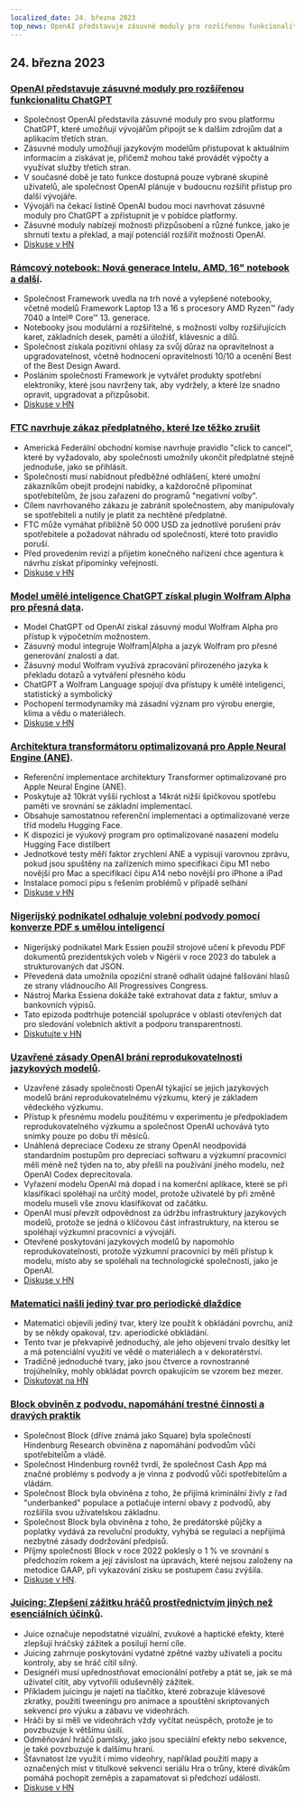 ```yaml
---
localized_date: 24. března 2023
top_news: OpenAI představuje zásuvné moduly pro rozšířenou funkcionalitu ChatGPT
---
```










<CallToAction />

<Steps>

## 24. března 2023

### [OpenAI představuje zásuvné moduly pro rozšířenou funkcionalitu ChatGPT](https://openai.com/blog/chatgpt-plugins)

- Společnost OpenAI představila zásuvné moduly pro svou platformu ChatGPT, které umožňují vývojářům připojit se k dalším zdrojům dat a aplikacím třetích stran.
- Zásuvné moduly umožňují jazykovým modelům přistupovat k aktuálním informacím a získávat je, přičemž mohou také provádět výpočty a využívat služby třetích stran.
- V současné době je tato funkce dostupná pouze vybrané skupině uživatelů, ale společnost OpenAI plánuje v budoucnu rozšířit přístup pro další vývojáře.
- Vývojáři na čekací listině OpenAI budou moci navrhovat zásuvné moduly pro ChatGPT a zpřístupnit je v pobídce platformy.
- Zásuvné moduly nabízejí možnosti přizpůsobení a různé funkce, jako je shrnutí textu a překlad, a mají potenciál rozšířit možnosti OpenAI.
- [Diskuse v HN](http://news.ycombinator.com/item?id=35277677)

### [Rámcový notebook: Nová generace Intelu, AMD, 16" notebook a další](https://frame.work/).

- Společnost Framework uvedla na trh nové a vylepšené notebooky, včetně modelů Framework Laptop 13 a 16 s procesory AMD Ryzen™ řady 7040 a Intel® Core™ 13. generace.
- Notebooky jsou modulární a rozšiřitelné, s možností volby rozšiřujících karet, základních desek, pamětí a úložišť, klávesnic a dílů.
- Společnost získala pozitivní ohlasy za svůj důraz na opravitelnost a upgradovatelnost, včetně hodnocení opravitelnosti 10/10 a ocenění Best of the Best Design Award.
- Posláním společnosti Framework je vytvářet produkty spotřební elektroniky, které jsou navrženy tak, aby vydržely, a které lze snadno opravit, upgradovat a přizpůsobit.
- [Diskuse v HN](http://news.ycombinator.com/item?id=35277660)

### [FTC navrhuje zákaz předplatného, které lze těžko zrušit](https://www.theverge.com/2023/3/23/23652373/ftc-click-to-cancel-subscription-service-dark-patterns-ban)

- Americká Federální obchodní komise navrhuje pravidlo "click to cancel", které by vyžadovalo, aby společnosti umožnily ukončit předplatné stejně jednoduše, jako se přihlásit.
- Společnosti musí nabídnout předběžné odhlášení, které umožní zákazníkům obejít prodejní nabídky, a každoročně připomínat spotřebitelům, že jsou zařazeni do programů "negativní volby".
- Cílem navrhovaného zákazu je zabránit společnostem, aby manipulovaly se spotřebiteli a nutily je platit za nechtěné předplatné.
- FTC může vymáhat přibližně 50 000 USD za jednotlivé porušení práv spotřebitele a požadovat náhradu od společností, které toto pravidlo poruší.
- Před provedením revizí a přijetím konečného nařízení chce agentura k návrhu získat připomínky veřejnosti.
- [Diskuse v HN](http://news.ycombinator.com/item?id=35274519)

### [Model umělé inteligence ChatGPT získal plugin Wolfram Alpha pro přesná data](https://writings.stephenwolfram.com/2023/03/chatgpt-gets-its-wolfram-superpowers/).

- Model ChatGPT od OpenAI získal zásuvný modul Wolfram Alpha pro přístup k výpočetním možnostem.
- Zásuvný modul integruje Wolfram|Alpha a jazyk Wolfram pro přesné generování znalostí a dat.
- Zásuvný modul Wolfram využívá zpracování přirozeného jazyka k překladu dotazů a vytváření přesného kódu
- ChatGPT a Wolfram Language spojují dva přístupy k umělé inteligenci, statistický a symbolický
- Pochopení termodynamiky má zásadní význam pro výrobu energie, klima a vědu o materiálech.
- [Diskuse v HN](http://news.ycombinator.com/item?id=35277925)

### [Architektura transformátoru optimalizovaná pro Apple Neural Engine (ANE)](https://github.com/apple/ml-ane-transformers).

- Referenční implementace architektury Transformer optimalizované pro Apple Neural Engine (ANE).
- Poskytuje až 10krát vyšší rychlost a 14krát nižší špičkovou spotřebu paměti ve srovnání se základní implementací.
- Obsahuje samostatnou referenční implementaci a optimalizované verze tříd modelu Hugging Face.
- K dispozici je výukový program pro optimalizované nasazení modelu Hugging Face distilbert
- Jednotkové testy měří faktor zrychlení ANE a vypisují varovnou zprávu, pokud jsou spuštěny na zařízeních mimo specifikaci čipu M1 nebo novější pro Mac a specifikaci čipu A14 nebo novější pro iPhone a iPad
- Instalace pomocí pipu s řešením problémů v případě selhání
- [Diskuse v HN](http://news.ycombinator.com/item?id=35282325)

### [Nigerijský podnikatel odhaluje volební podvody pomocí konverze PDF s umělou inteligencí](https://markessien.com/posts/drama_of_transcription/)

- Nigerijský podnikatel Mark Essien použil strojové učení k převodu PDF dokumentů prezidentských voleb v Nigérii v roce 2023 do tabulek a strukturovaných dat JSON.
- Převedená data umožnila opoziční straně odhalit údajné falšování hlasů ze strany vládnoucího All Progressives Congress.
- Nástroj Marka Essiena dokáže také extrahovat data z faktur, smluv a bankovních výpisů.
- Tato epizoda podtrhuje potenciál spolupráce v oblasti otevřených dat pro sledování volebních aktivit a podporu transparentnosti.
- [Diskutujte v HN](http://news.ycombinator.com/item?id=35272227)

### [Uzavřené zásady OpenAI brání reprodukovatelnosti jazykových modelů](https://aisnakeoil.substack.com/p/openais-policies-hinder-reproducible).

- Uzavřené zásady společnosti OpenAI týkající se jejich jazykových modelů brání reprodukovatelnému výzkumu, který je základem vědeckého výzkumu.
- Přístup k přesnému modelu použitému v experimentu je předpokladem reprodukovatelného výzkumu a společnost OpenAI uchovává tyto snímky pouze po dobu tří měsíců.
- Unáhlená depreciace Codexu ze strany OpenAI neodpovídá standardním postupům pro depreciaci softwaru a výzkumní pracovníci měli méně než týden na to, aby přešli na používání jiného modelu, než OpenAI Codex deprecitovala.
- Vyřazení modelu OpenAI má dopad i na komerční aplikace, které se při klasifikaci spoléhají na určitý model, protože uživatelé by při změně modelu museli vše znovu klasifikovat od začátku.
- OpenAI musí převzít odpovědnost za údržbu infrastruktury jazykových modelů, protože se jedná o klíčovou část infrastruktury, na kterou se spoléhají výzkumní pracovníci a vývojáři.
- Otevřené poskytování jazykových modelů by napomohlo reprodukovatelnosti, protože výzkumní pracovníci by měli přístup k modelu, místo aby se spoléhali na technologické společnosti, jako je OpenAI.
- [Diskuse v HN](http://news.ycombinator.com/item?id=35269304)

### [Matematici našli jediný tvar pro periodické dlaždice](https://www.newscientist.com/article/2365363-mathematicians-discover-shape-that-can-tile-a-wall-and-never-repeat/)

- Matematici objevili jediný tvar, který lze použít k obkládání povrchu, aniž by se někdy opakoval, tzv. aperiodické obkládání.
- Tento tvar je překvapivě jednoduchý, ale jeho objevení trvalo desítky let a má potenciální využití ve vědě o materiálech a v dekoratérství.
- Tradičně jednoduché tvary, jako jsou čtverce a rovnostranné trojúhelníky, mohly obkládat povrch opakujícím se vzorem bez mezer.
- [Diskutovat na HN](http://news.ycombinator.com/item?id=35273707)

### [Block obviněn z podvodu, napomáhání trestné činnosti a dravých praktik](https://hindenburgresearch.com/block/)

- Společnost Block (dříve známá jako Square) byla společností Hindenburg Research obviněna z napomáhání podvodům vůči spotřebitelům a vládě.
- Společnost Hindenburg rovněž tvrdí, že společnost Cash App má značné problémy s podvody a je vinna z podvodů vůči spotřebitelům a vládám.
- Společnost Block byla obviněna z toho, že přijímá kriminální živly z řad "underbanked" populace a potlačuje interní obavy z podvodů, aby rozšířila svou uživatelskou základnu.
- Společnost Block byla obviněna z toho, že predátorské půjčky a poplatky vydává za revoluční produkty, vyhýbá se regulaci a nepřijímá nezbytné zásady dodržování předpisů.
- Příjmy společnosti Block v roce 2022 poklesly o 1 % ve srovnání s předchozím rokem a její závislost na úpravách, které nejsou založeny na metodice GAAP, při vykazování zisku se postupem času zvýšila.
- [Diskuse v HN](http://news.ycombinator.com/item?id=35273782).

### [Juicing: Zlepšení zážitku hráčů prostřednictvím jiných než esenciálních účinků](https://garden.bradwoods.io/notes/design/juice).

- Juice označuje nepodstatné vizuální, zvukové a haptické efekty, které zlepšují hráčský zážitek a posilují herní cíle.
- Juicing zahrnuje poskytování vydatné zpětné vazby uživateli a pocitu kontroly, aby se hráč cítil silný.
- Designéři musí upřednostňovat emocionální potřeby a ptát se, jak se má uživatel cítit, aby vytvořili oduševnělý zážitek.
- Příkladem juicingu je najetí na tlačítko, které zobrazuje klávesové zkratky, použití tweeningu pro animace a spouštění skriptovaných sekvencí pro výuku a zábavu ve videohrách.
- Hráči by si měli ve videohrách vždy vyčítat neúspěch, protože je to povzbuzuje k většímu úsilí.
- Odměňování hráčů pamlsky, jako jsou speciální efekty nebo sekvence, je také povzbuzuje k dalšímu hraní.
- Šťavnatost lze využít i mimo videohry, například použití mapy a označených míst v titulkové sekvenci seriálu Hra o trůny, které divákům pomáhá pochopit zeměpis a zapamatovat si předchozí události.
- [Diskuse v HN](http://news.ycombinator.com/item?id=35273139)

</Steps>
